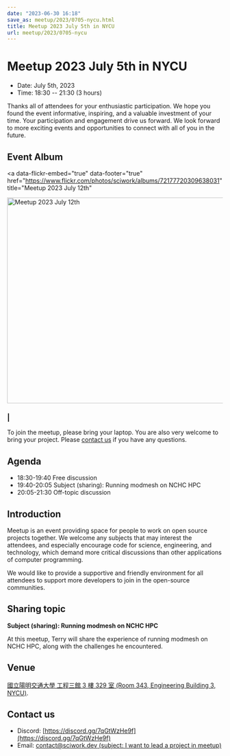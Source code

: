 ```yaml
---
date: "2023-06-30 16:18"
save_as: meetup/2023/0705-nycu.html
title: Meetup 2023 July 5th in NYCU
url: meetup/2023/0705-nycu
---
```


# Meetup 2023 July 5th in NYCU

- Date: July 5th, 2023
- Time: 18:30 \-- 21:30 (3 hours)

Thanks all of attendees for your enthusiastic participation. We hope you
found the event informative, inspiring, and a valuable investment of
your time. Your participation and engagement drive us forward. We look
forward to more exciting events and opportunities to connect with all of
you in the future.

## Event Album

<a
  data-flickr-embed="true"
  data-footer="true"
  href="https://www.flickr.com/photos/sciwork/albums/72177720309638031"
  title="Meetup 2023 July 12th"
>
  <img
    src="https://live.staticflickr.com/65535/53033121510_98c1b26507_z.jpg"
    width="640"
    height="480"
    alt="Meetup 2023 July 12th"
  />
</a>
<script
  async
  src="//embedr.flickr.com/assets/client-code.js"
  charset="utf-8"
></script>

### \|

To join the meetup, please bring your laptop. You are also very welcome
to bring your project. Please [contact us](#contact-us) if you have any
questions.

## Agenda

- 18:30-19:40 Free discussion
- 19:40-20:05 Subject (sharing): Running modmesh on NCHC HPC
- 20:05-21:30 Off-topic discussion

## Introduction

Meetup is an event providing space for people to work on open source
projects together. We welcome any subjects that may interest the
attendees, and especially encourage code for science, engineering, and
technology, which demand more critical discussions than other
applications of computer programming.

We would like to provide a supportive and friendly environment for all
attendees to support more developers to join in the open-source
communities.

## Sharing topic

**Subject (sharing): Running modmesh on NCHC HPC**

At this meetup, Terry will share the experience of running modmesh on
NCHC HPC, along with the challenges he encountered.

## Venue

[國立陽明交通大學 工程三館 3 樓 329 室 (Room 343, Engineering Building
3, NYCU)](https://goo.gl/maps/TgDYwohB3CBmQgww9).

<div
  style={{
    overflow: "hidden",
    paddingBottom: "56.25%",
    position: "relative",
    height: 0,
  }}
>
  <Map src="https://www.google.com/maps/embed?pb=!1m18!1m12!1m3!1d905.5596639949631!2d120.99673777209487!3d24.787280157478236!2m3!1f0!2f0!3f0!3m2!1i1024!2i768!4f13.1!3m3!1m2!1s0x3468360f96adabd7%3A0xedfd1ba0fa6c6bf7!2z5ZyL56uL6Zm95piO5Lqk6YCa5aSn5a24IOW3peeoi-S4iemkqA!5e0!3m2!1szh-TW!2stw!4v1678519228058!5m2!1szh-TW!2stw" />
</div>

## Contact us

- Discord: [https://discord.gg/7qGtWzHe9f](https://discord.gg/7qGtWzHe9f)
- Email: [contact@sciwork.dev (subject: I want to lead a project in
  meetup)](mailto:contact@sciwork.dev?subject=[sciwork]%20I%20want%20to%20lead%20a%20project%20in%20scisprint)

